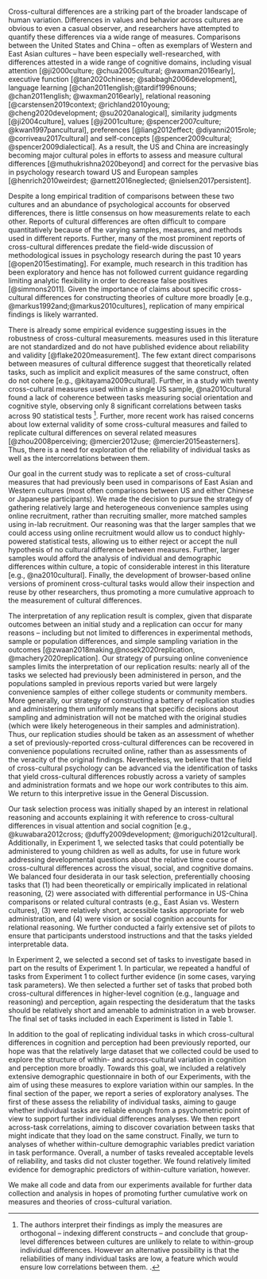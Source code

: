 Cross-cultural differences are a striking part  of the broader landscape of human variation. Differences in values and behavior across cultures are obvious to even a casual observer, and researchers have attempted to quantify these differences via a wide range of measures. Comparisons between the United States and China – often as exemplars of Western and East Asian cultures – have been especially well-researched, with differences attested in a wide range of cognitive domains, including visual attention [@ji2000culture; @chua2005cultural; @waxman2016early], executive function [@tan2020chinese; @sabbagh2006development], language learning [@chan2011english;@tardif1996nouns; @chan2011english; @waxman2016early], relational reasoning [@carstensen2019context; @richland2010young; @cheng2020development; @su2020analogical], similarity judgments [@ji2004culture], values [@ji2001culture; @spencer2007culture; @kwan1997pancultural], preferences [@liang2012effect; @diyanni2015role; @corriveau2017cultural] and self-concepts [@spencer2009cultural; @spencer2009dialectical]. As a result, the US and China are increasingly becoming major cultural poles in efforts to assess and measure cultural differences [@muthukrishna2020beyond] and correct for the pervasive bias in psychology research toward US and European samples [@henrich2010weirdest; @arnett2016neglected; @nielsen2017persistent].

Despite a long empirical tradition of comparisons between these two cultures and an abundance of psychological accounts for observed differences, there is little consensus on how measurements relate to each other. Reports of cultural differences are often difficult to compare quantitatively because of the varying samples, measures, and methods used in different reports. Further, many of the most prominent reports of cross-cultural differences predate the field-wide discussion of methodological issues in psychology research during the past 10 years [@open2015estimating]. For example, much research in this tradition has been exploratory and hence has not followed current guidance regarding limiting analytic flexibility in order to decrease false positives [@simmons2011]. Given the importance of claims about specific cross-cultural differences for constructing theories of culture more broadly [e.g., @markus1992and;@markus2010cultures], replication of many empirical findings is likely warranted. 

There is already some empirical evidence suggesting issues in the robustness of cross-cultural measurements.  measures used in this literature are not standardized and do not have published evidence about reliability and validity [@flake2020measurement]. The few extant direct comparisons between measures of cultural difference suggest that theoretically related tasks, such as implicit and explicit measures of the same construct, often do not cohere [e.g., @kitayama2009cultural]. Further, in a study with twenty cross-cultural measures used within a single US sample, @na2010cultural found a lack of coherence between tasks measuring social orientation and cognitive style, observing only 8 significant correlations between tasks across 90 statistical tests ^[ The authors interpret their findings as imply the measures are orthogonal – indexing different constructs – and conclude that group-level differences between cultures are unlikely to relate to within-group individual differences. However an alternative possibility is that the reliabilities of many individual tasks are low, a feature which would ensure low correlations between them.
.]. Further, more recent work has raised concerns about low external validity of some cross-cultural measures and failed to replicate cultural differences on several related measures [@zhou2008perceiving; @mercier2012use; @mercier2015easterners]. Thus, there is a need for exploration of the reliability of individual tasks as well as the intercorrelations between them.

Our goal in the current study was to replicate a set of cross-cultural measures that had previously been used in comparisons of East Asian and Western cultures (most often comparisons between US and either Chinese or Japanese participants). We made the decision to pursue the strategy of gathering relatively large and heterogeneous convenience samples using online recruitment, rather than recruiting smaller, more matched samples using in-lab recruitment. Our reasoning was that the larger samples that we could access using online recruitment would allow us to conduct highly-powered statistical tests, allowing us to either reject or accept the null hypothesis of no cultural difference between measures. Further, larger samples would afford the analysis of individual and demographic differences within culture, a topic of considerable interest in this literature [e.g., @na2010cultural]. Finally, the development of browser-based online versions of prominent cross-cultural tasks would allow their inspection and reuse by other researchers, thus promoting a more cumulative approach to the measurement of cultural differences. 

The interpretation of any replication result is complex, given that disparate outcomes between an initial study and a replication can occur for many reasons – including but not limited to differences in experimental methods, sample or population differences, and simple sampling variation in the outcomes [@zwaan2018making,@nosek2020replication, @machery2020replication]. Our strategy of pursuing online convenience samples limits the interpretation of our replication results: nearly all of the tasks we selected had previously been administered in person, and the populations sampled in previous reports varied but were largely convenience samples of either college students or community members. More generally, our strategy of constructing a battery of replication studies and administering them uniformly means that specific decisions about sampling and administration will not be matched with the original studies (which were likely heterogeneous in their samples and administration). Thus, our replication studies should be taken as an assessment of whether a set of previously-reported cross-cultural differences can be recovered in convenience populations recruited online, rather than as assessments of the veracity of the original findings. Nevertheless, we believe that the field of cross-cultural psychology can be advanced via the identification of tasks that yield cross-cultural differences robustly across a variety of samples and administration formats and we hope our work contributes to this aim. We return to this interpretive issue in the General Discussion.

Our task selection process was initially shaped by an interest in relational reasoning and accounts explaining it with reference to cross-cultural differences in visual attention and social cognition [e.g., @kuwabara2012cross; @duffy2009development; @moriguchi2012cultural]. Additionally, in Experiment 1, we selected tasks that could potentially be administered to young children as well as adults, for use in future work addressing developmental questions about the relative time course of cross-cultural differences across the visual, social, and cognitive domains. We balanced four desiderata in our task selection, preferentially choosing tasks that (1) had been theoretically or empirically implicated in relational reasoning, (2) were associated with differential performance in US-China comparisons or related cultural contrasts (e.g., East Asian vs. Western cultures), (3) were relatively short, accessible tasks appropriate for web administration, and (4) were vision or social cognition accounts for relational reasoning. We further conducted a fairly extensive set of pilots to ensure that participants understood instructions and that the tasks yielded interpretable data. 

In Experiment 2, we selected a second set of tasks to investigate based in part on the results of Experiment 1. In particular, we repeated a handful of tasks from Experiment 1 to collect further evidence (in some cases, varying task parameters). We then selected a further set of tasks that probed both cross-cultural differences in higher-level cognition (e.g., language and reasoning) and perception, again respecting the desideratum that the tasks should be relatively short and amenable to administration in a web browser. The final set of tasks included in each Experiment is listed in Table 1.

In addition to the goal of replicating individual tasks in which cross-cultural differences in cognition and perception had been previously reported, our hope was that the relatively large dataset that we collected could be used to explore the structure of within- and across-cultural variation in cognition and perception more broadly. Towards this goal, we included a relatively extensive demographic questionnaire in both of our Experiments, with the aim of using these measures to explore variation within our samples. In the final section of the paper, we report a series of exploratory analyses. The first of these assess the reliability of individual tasks, aiming to gauge whether individual tasks are reliable enough from a psychometric point of view to support further individual differences analyses. We then report across-task correlations, aiming to discover covariation between tasks that might indicate that they load on the same construct. Finally, we turn to analyses of whether within-culture demographic variables predict variation in task performance. Overall, a number of tasks revealed acceptable levels of reliability, and tasks did not cluster together. We found relatively limited evidence for demographic predictors of within-culture variation, however. 

We make all code and data from our experiments available for further data collection and analysis in hopes of promoting further cumulative work on measures and theories of cross-cultural variation. 




